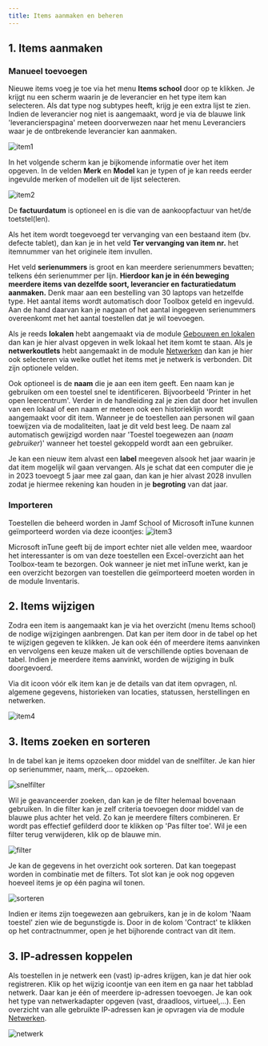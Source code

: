 ```yaml
---
title: Items aanmaken en beheren
---
```


## 1. Items aanmaken

### Manueel toevoegen

Nieuwe items voeg je toe via het menu **Items school** door op <LegacyAction img="pluscircle.png" text="Item toevoegen"/> te klikken. Je krijgt nu een scherm waarin je de leverancier en het type item kan selecteren. Als dat type nog subtypes heeft, krijg je een extra lijst te zien. Indien de leverancier nog niet is aangemaakt, word je via de blauwe link <Text color="blue">'leverancierspagina'</Text> meteen doorverwezen naar het menu Leveranciers waar je de ontbrekende leverancier kan aanmaken. 

![item1](./item1.PNG)

In het volgende scherm kan je bijkomende informatie over het item opgeven. In de velden **Merk** en **Model** kan je typen of je kan reeds eerder ingevulde merken of modellen uit de lijst selecteren.

![item2](./item2.PNG)

De **factuurdatum** is optioneel en is die van de aankoopfactuur van het/de toetstel(len).

Als het item wordt toegevoegd ter vervanging van een bestaand item (bv. defecte tablet), dan kan je in het veld **Ter vervanging van item nr.** het itemnummer van het originele item invullen.

Het veld **serienummers** is groot en kan meerdere serienummers bevatten; telkens één serienummer per lijn. **Hierdoor kan je in één beweging meerdere items van dezelfde soort, leverancier en facturatiedatum aanmaken.** Denk maar aan een bestelling van 30 laptops van hetzelfde type. Het aantal items wordt automatisch door Toolbox geteld en ingevuld. Aan de hand daarvan kan je nagaan of het aantal ingegeven serienummers overeenkomt met het aantal toestellen dat je wil toevoegen.

Als je reeds **lokalen** hebt aangemaakt via de module [Gebouwen en lokalen](/gebouwen_lokalen) dan kan je hier alvast opgeven in welk lokaal het item komt te staan. Als je **netwerkoutlets** hebt aangemaakt in de module [Netwerken](/netwerken) dan kan je hier ook selecteren via welke outlet het items met je netwerk is verbonden. Dit zijn optionele velden.

Ook optioneel is de **naam** die je aan een item geeft. Een naam kan je gebruiken om een toestel snel te identificeren. Bijvoorbeeld 'Printer in het open leercentrum'. Verder in de handleiding zal je zien dat door het invullen van een lokaal of een naam er meteen ook een historieklijn wordt aangemaakt voor dit item. Wanneer je de toestellen aan personen wil gaan toewijzen via de modaliteiten, laat je dit veld best leeg. De naam zal automatisch gewijzigd worden naar 'Toestel toegewezen aan (*naam gebruiker*)' wanneer het toestel gekoppeld wordt aan een gebruiker.

Je kan een nieuw item alvast een **label** meegeven alsook het jaar waarin je dat item mogelijk wil gaan vervangen. Als je schat dat een computer die je in 2023 toevoegt 5 jaar mee zal gaan, dan kan je hier alvast 2028 invullen zodat je hiermee rekening kan houden in je **begroting** van dat jaar.

### Importeren

Toestellen die beheerd worden in Jamf School of Microsoft inTune kunnen geïmporteerd worden via deze icoontjes: ![item3](./item3.PNG)

Microsoft inTune geeft bij de import echter niet alle velden mee, waardoor het interessanter is om van deze toestellen een Excel-overzicht aan het Toolbox-team te bezorgen. Ook wanneer je niet met inTune werkt, kan je een overzicht bezorgen van toestellen die geïmporteerd moeten worden in de module Inventaris. 

## 2. Items wijzigen

Zodra een item is aangemaakt kan je via het overzicht (menu Items school) de nodige wijzigingen aanbrengen. Dat kan per item door in de tabel op het te wijzigen gegeven te klikken. Je kan ook één of meerdere items aanvinken en vervolgens een keuze maken uit de verschillende opties bovenaan de tabel. Indien je meerdere items aanvinkt, worden de wijziging in bulk doorgevoerd. 

Via dit icoon <LegacyAction img="edit.png"/> vóór elk item kan je de details van dat item opvragen, nl. algemene gegevens, historieken van locaties, statussen, herstellingen en netwerken. 

![item4](./item4.PNG)

## 3. Items zoeken en sorteren

In de tabel kan je items opzoeken door middel van de snelfilter. Je kan hier op serienummer, naam, merk,... opzoeken. 

![snelfilter](./snelfilter.PNG)

Wil je geavanceerder zoeken, dan kan je de filter helemaal bovenaan gebruiken. In die filter kan je zelf criteria toevoegen door middel van de blauwe plus achter het veld. Zo kan je meerdere filters combineren. Er wordt pas effectief gefilderd door te klikken op 'Pas filter toe'.  Wil je een filter terug verwijderen, klik op de blauwe min. 

![filter](./filter.PNG)

Je kan de gegevens in het overzicht ook sorteren. Dat kan toegepast worden in combinatie met de filters. Tot slot kan je ook nog opgeven hoeveel items je op één pagina wil tonen.

![sorteren](./sorteren.PNG)

Indien er items zijn toegewezen aan gebruikers, kan je in de kolom 'Naam toestel' zien wie de begunstigde is. Door in de kolom 'Contract' te klikken op het contractnummer, open je het bijhorende contract van dit item. 

## 3. IP-adressen koppelen 

Als toestellen in je netwerk een (vast) ip-adres krijgen, kan je dat hier ook registreren. Klik op het wijzig icoontje <LegacyAction img="edit.png"/> van een item en ga naar het tabblad netwerk. Daar kan je één of meerdere ip-adressen toevoegen. Je kan ook het type van netwerkadapter opgeven (vast, draadloos, virtueel,...). Een overzicht van alle gebruikte IP-adressen kan je opvragen via de module [Netwerken](/netwerken).

![netwerk](./netwerk.png)